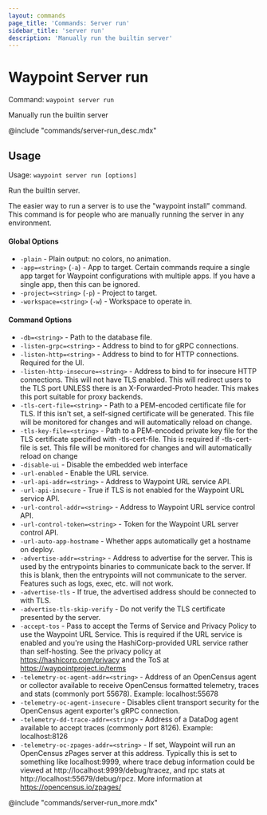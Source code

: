 ```yaml
---
layout: commands
page_title: 'Commands: Server run'
sidebar_title: 'server run'
description: 'Manually run the builtin server'
---
```


# Waypoint Server run

Command: `waypoint server run`

Manually run the builtin server

@include "commands/server-run_desc.mdx"

## Usage

Usage: `waypoint server run [options]`

Run the builtin server.

The easier way to run a server is to use the "waypoint install" command.
This command is for people who are manually running the server in any
environment.

#### Global Options

- `-plain` - Plain output: no colors, no animation.
- `-app=<string>` (`-a`) - App to target. Certain commands require a single app target for Waypoint configurations with multiple apps. If you have a single app, then this can be ignored.
- `-project=<string>` (`-p`) - Project to target.
- `-workspace=<string>` (`-w`) - Workspace to operate in.

#### Command Options

- `-db=<string>` - Path to the database file.
- `-listen-grpc=<string>` - Address to bind to for gRPC connections.
- `-listen-http=<string>` - Address to bind to for HTTP connections. Required for the UI.
- `-listen-http-insecure=<string>` - Address to bind to for insecure HTTP connections. This will not have TLS enabled. This will redirect users to the TLS port UNLESS there is an X-Forwarded-Proto header. This makes this port suitable for proxy backends.
- `-tls-cert-file=<string>` - Path to a PEM-encoded certificate file for TLS. If this isn't set, a self-signed certificate will be generated. This file will be monitored for changes and will automatically reload on change.
- `-tls-key-file=<string>` - Path to a PEM-encoded private key file for the TLS certificate specified with -tls-cert-file. This is required if -tls-cert-file is set. This file will be monitored for changes and will automatically reload on change
- `-disable-ui` - Disable the embedded web interface
- `-url-enabled` - Enable the URL service.
- `-url-api-addr=<string>` - Address to Waypoint URL service API.
- `-url-api-insecure` - True if TLS is not enabled for the Waypoint URL service API.
- `-url-control-addr=<string>` - Address to Waypoint URL service control API.
- `-url-control-token=<string>` - Token for the Waypoint URL server control API.
- `-url-auto-app-hostname` - Whether apps automatically get a hostname on deploy.
- `-advertise-addr=<string>` - Address to advertise for the server. This is used by the entrypoints
  binaries to communicate back to the server. If this is blank, then
  the entrypoints will not communicate to the server. Features such as
  logs, exec, etc. will not work.
- `-advertise-tls` - If true, the advertised address should be connected to with TLS.
- `-advertise-tls-skip-verify` - Do not verify the TLS certificate presented by the server.
- `-accept-tos` - Pass to accept the Terms of Service and Privacy Policy to use the Waypoint URL Service. This is required if the URL service is enabled and you're using the HashiCorp-provided URL service rather than self-hosting. See the privacy policy at https://hashicorp.com/privacy and the ToS at https://waypointproject.io/terms
- `-telemetry-oc-agent-addr=<string>` - Address of an OpenCensus agent or collector available to receive OpenCensus formatted telemetry, traces and stats (commonly port 55678). Example: localhost:55678
- `-telemetry-oc-agent-insecure` - Disables client transport security for the OpenCensus agent exporter's gRPC connection.
- `-telemetry-dd-trace-addr=<string>` - Address of a DataDog agent available to accept traces (commonly port 8126). Example: localhost:8126
- `-telemetry-oc-zpages-addr=<string>` - If set, Waypoint will run an OpenCensus zPages server at this address. Typically this is set to something like localhost:9999, where trace debug information could be viewed at http://localhost:9999/debug/tracez, and rpc stats at http://localhost:55679/debug/rpcz. More information at https://opencensus.io/zpages/

@include "commands/server-run_more.mdx"
